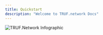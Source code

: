 ```yaml
---
title: Quickstart
description: "Welcome to TRUF.network Docs"
---
```


![TRUF.Network Infographic](/images/network-infographic.png)

<CardGroup cols={2}>
	<Card
		title="Github"
		icon="github"
		href="https://github.com/trufnetwork/"
	></Card>
	<Card
		title="TSN Go SDK"
		icon="golang"
		href="https://github.com/trufnetwork/sdk-go"
	></Card>
	<Card
		title="TSN TypeScript/JavaScript SDK"
		icon="square-js"
		href="https://github.com/trufnetwork/sdk-js"
	></Card>
	<Card
		title="Discussions"
		icon="comments"
		iconType="solid"
		href="https://github.com/orgs/trufnetwork/discussions"
	></Card>
	<Card
		title="Ecosystem"
		icon="globe"
		iconType="solid"
		href="/ecosystem"
	></Card>
	<Card
		title="Token & Governance"
		icon="coin"
		iconType="solid"
		href="/token-governance"
	></Card>
	<Card
		title="Bounty"
		icon="coins"
		iconType="solid"
		href="/bounties-security"
	></Card>
	<Card
		title="Whitepaper"
		icon="file"
		iconType="solid"
		href="/whitepaper"
	></Card>
	<Card
		title="Changelog"
		icon="clock-rotate-left"
		iconType="solid"
		href="/changelog"
	></Card>
	<Card
		title="Bug Report"
		icon="bug"
		href="/bounties-security/bug-report"
	></Card>
</CardGroup>
